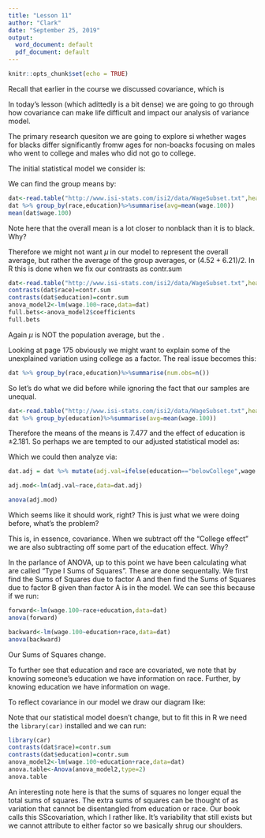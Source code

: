 ```yaml
---
title: "Lesson 11"
author: "Clark"
date: "September 25, 2019"
output:
  word_document: default
  pdf_document: default
---
```


```r
knitr::opts_chunk$set(echo = TRUE)
```

Recall that earlier in the course we discussed covariance, which is

\vspace{.5in}

In today's lesson (which adittedly is a bit dense) we are going to go through how covariance can make life difficult and impact our analysis of variance model.

The primary research quesiton we are going to explore si whether wages for blacks differ significantly fromw ages for non-boacks focusing on males who went to college and males who did not go to college.

The initial statistical model we consider is:

\vspace{1.in}

We can find the group means by:

```r
dat<-read.table("http://www.isi-stats.com/isi2/data/WageSubset.txt",header=T)
dat %>% group_by(race,education)%>%summarise(avg=mean(wage.100))
mean(dat$wage.100)
```

Note here that the overall mean is a lot closer to nonblack than it is to black.  Why?

\vspace{.4in}

Therefore we might not want $\mu$ in our model to represent the overall average, but rather the average of the group averages, or $(4.52+6.21)/2$.  In R this is done when we fix our contrasts as contr.sum
```r
dat<-read.table("http://www.isi-stats.com/isi2/data/WageSubset.txt",header=T)
contrasts(dat$race)=contr.sum
contrasts(dat$education)=contr.sum
anova_model2<-lm(wage.100~race,data=dat)
full.bets<-anova_model2$coefficients
full.bets
```

Again $\mu$ is NOT the population average, but the \textbf{effect average}.

Looking at page 175 obviously we might want to explain some of the unexplained variation using college as a factor.  The real issue becomes this:

```r
dat %>% group_by(race,education)%>%summarise(num.obs=n())
```

So let's do what we did before while ignoring the fact that our samples are unequal.
```r

dat<-read.table("http://www.isi-stats.com/isi2/data/WageSubset.txt",header=T)
dat %>% group_by(education)%>%summarise(avg=mean(wage.100))
```

Therefore the  means of the means is 7.477 and the effect of education is $\pm 2.181$.  So perhaps we are tempted to our adjusted statistical model as:


\vspace{.5in}


Which we could then analyze via:

```r
dat.adj = dat %>% mutate(adj.val=ifelse(education=="belowCollege",wage.100+2.181,wage.100-2.181))

adj.mod<-lm(adj.val~race,data=dat.adj)

anova(adj.mod)
```

Which seems like it should work, right?  This is just what we were doing before, what's the problem?

\vspace{1.in}

This is, in essence, covariance.  When we subtract off the "College effect" we are also subtracting off some part of the education effect.  Why?

\vspace{1.in}

In the parlance of ANOVA, up to this point we have been calculating what are called "Type I Sums of Squares".  These are done sequentally.  We first find the Sums of Squares due to factor A and then find the Sums of Squares due to factor B given than factor A is in the model.  We can see this because if we run:

```r
forward<-lm(wage.100~race+education,data=dat)
anova(forward)
```


```r
backward<-lm(wage.100~education+race,data=dat)
anova(backward)
```

Our Sums of Squares change.  \textbf{This is because the only time we are doing "Conditional Sums of Squares" is when our variable is the second variable in the model}

To further see that education and race are covariated, we note that by knowing someone's education we have information on race.  Further, by knowing education we have information on wage. 


\vspace{.5in}

To reflect covariance in our model we draw our diagram like:

\vspace{1.5in}

Note that our statistical model doesn't change, but to fit this in R we need the `library(car)` installed and we can run:
```r
library(car)
contrasts(dat$race)=contr.sum
contrasts(dat$education)=contr.sum
anova_model2<-lm(wage.100~education+race,data=dat)
anova.table<-Anova(anova_model2,type=2)
anova.table
```

An interesting note here is that the sums of squares no longer equal the total sums of squares.  The extra sums of squares can be thought of as variation that cannot be disentangled from education or race.  Our book calls this SScovariation, which I rather like.  It's variability that still exists but we cannot attribute to either factor so we basically shrug our shoulders.


